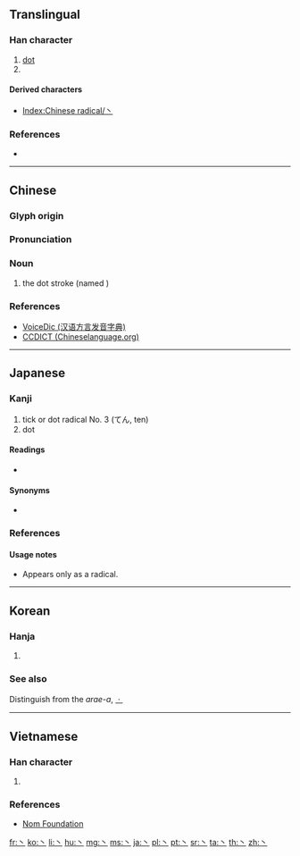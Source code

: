 {{character info/new}}
{{also|`|\|uni=auto}}
==Translingual==
{{stroke order|type=animate}}

===Han character===
{{Han char|rn=3|rad=丶|as=00|sn=1|four=30000|canj=I,XI}}

# [[dot]]
# {{mul-kangxi radical-def}}

====Derived characters====
* [[Index:Chinese radical/丶]]

===References===
* {{Han ref|kx=0080.120|dkj=00091|dj=0162.140|hdz=10042.080|uh=4E36|ud=20022}}

[[Category:CJKV radicals| ]]

----

==Chinese==
{{zh-forms}}

===Glyph origin===
{{Han etyl}}

===Pronunciation===
{{zh-pron
|m=zhǔ
|c=jyu2
|h=pfs=chú
|mn=chú
|w=
|mc=y
|oc=y
|ma=|ma2=
|cat=
}}

===Noun===
{{zh-noun}}

# {{lb|zh|Chinese calligraphy}} the dot stroke (named {{zh-l|點}}) {{attention|zh|needs checking}}

===References===
* [http://cn.voicedic.com VoiceDic (汉语方言发音字典)]
* [http://www.chineselanguage.org/dictionaries/?mode=view&module=chardict&query=%E4%B8%B6 CCDICT (Chineselanguage.org)]

----

==Japanese==

===Kanji===
{{ja-kanji|grade=r|rs=丶00}}

# tick or dot radical No. 3 (てん, ten)
# dot

====Readings====
* {{ja-readings|on=[[ちゅう]] (chū)|kun=[[てん]] (ten)}}

====Synonyms====
* {{l|ja|点}}

===References===
{{ja-kref
|jis=5026
|ku=4806
|shift=98a4
|euc=D0A6
|freq=''radical''
|nelson=''not listed''
|newnelson=32
|halpern=3344
|kld=''not listed''
|heisig=''not listed''
|tuttle=0a1.3
}}

====Usage notes====
* Appears only as a radical.

----

==Korean==

===Hanja===
{{ko-hanja|hangeul=주|rv=ju|mr=chu|y=cwu}}

# {{defn|lang=ko|sort=丶00}}

===See also===
Distinguish from the ''arae-a'', [[ㆍ]]

----

==Vietnamese==

===Han character===
{{vi-hantu|[[chủ]]|rs=丶00}}

# {{defn|lang=vi|sort=丶00}}

===References===
* [http://nomfoundation.org/common/nom_details.php?codepoint=4e36 Nom Foundation]

[[fr:丶]]
[[ko:丶]]
[[li:丶]]
[[hu:丶]]
[[mg:丶]]
[[ms:丶]]
[[ja:丶]]
[[pl:丶]]
[[pt:丶]]
[[sr:丶]]
[[ta:丶]]
[[th:丶]]
[[zh:丶]]